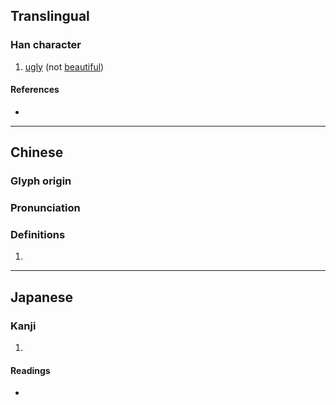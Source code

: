 {{character info}}
==Translingual==

===Han character===
{{Han char|rn=9|rad=人|as=14|sn=16|four=|canj=OSIT,OSMT|ids=⿰亻監}}

# [[ugly]] (not [[beautiful]])

====References====
* {{Han ref|kx=0120.010|dkj=01229|dj=0253.160|hdz=10230.050|uh=5116|ud=20758}}

----

==Chinese==
{{zh-forms|s=𫣉}}

===Glyph origin===
{{Han etym}}

===Pronunciation===
{{zh-pron
|m=lán
|c=laam4
|mc=y
|oc=y
|ma=
|cat=a
}}

===Definitions===
{{zh-hanzi}}

# {{zh-only|儖儳|[[ugly]] (not [[beautiful]])}}

----

==Japanese==

===Kanji===
{{ja-kanji|grade=|rs=人14}}

# {{rfdef|ja|sort=人14}}

====Readings====
* {{ja-readings|on=らん|kun=みにくい}}